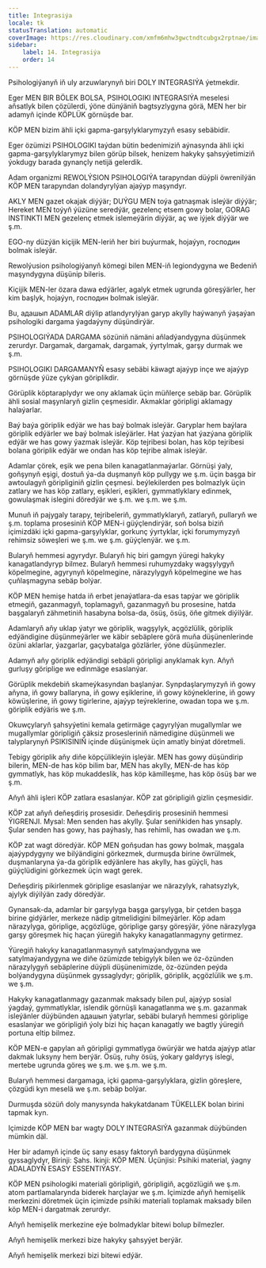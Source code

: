 ```yaml
---
title: Integrasiýa
locale: tk
statusTranslation: automatic
coverImage: https://res.cloudinary.com/xmfm6mhw3gwctndtcubgx2rptnae/image/upload/v1740337243/small_cover_educacion_fundamental_a051170f1c.webp
sidebar:
    label: 14. Integrasiýa
    order: 14
---
```

Psihologiýanyň iň uly arzuwlarynyň biri DOLY INTEGRASIÝA ýetmekdir.

Eger MEN BIR BÖLEK BOLSA, PSIHOLOGIKI INTEGRASIÝA meselesi aňsatlyk bilen çözülerdi, ýöne dünýäniň bagtsyzlygyna görä, MEN her bir adamyň içinde KÖPLÜK görnüşde bar.

KÖP MEN bizim ähli içki gapma-garşylyklarymyzyň esasy sebäbidir.

Eger özümizi PSIHOLOGIKI taýdan bütin bedenimiziň aýnasynda ähli içki gapma-garşylyklarymyz bilen görüp bilsek, henizem hakyky şahsyýetimiziň ýokdugy barada gynançly netijä gelerdik.

Adam organizmi REWOLÝSION PSIHOLOGIÝA tarapyndan düýpli öwrenilýän KÖP MEN tarapyndan dolandyrylýan ajaýyp maşyndyr.

AKLY MEN gazet okajak diýýär; DUÝGU MEN toýa gatnaşmak isleýär diýýär; Hereket MEN toýyň ýüzüne seredýär, gezelenç etsem gowy bolar, GORAG INSTINKTI MEN gezelenç etmek islemeýärin diýýär, aç we iýjek diýýär we ş.m.

EGO-ny düzýän kiçijik MEN-leriň her biri buýurmak, hojaýyn, господин bolmak isleýär.

Rewolýusion psihologiýanyň kömegi bilen MEN-iň legiondygyna we Bedeniň maşyndygyna düşünip bileris.

Kiçijik MEN-ler özara dawa edýärler, agalyk etmek ugrunda göreşýärler, her kim başlyk, hojaýyn, господин bolmak isleýär.

Bu, адашып ADAMLAR diýlip atlandyrylýan garyp akylly haýwanyň ýaşaýan psihologiki dargama ýagdaýyny düşündirýär.

PSIHOLOGIÝADA DARGAMA sözüniň nämäni aňladýandygyna düşünmek zerurdyr. Dargamak, dargamak, dargamak, ýyrtylmak, garşy durmak we ş.m.

PSIHOLOGIKI DARGAMANYŇ esasy sebäbi käwagt ajaýyp inçe we ajaýyp görnüşde ýüze çykýan göriplikdir.

Görüplik köptaraplydyr we ony aklamak üçin müňlerçe sebäp bar. Görüplik ähli sosial maşynlaryň gizlin çeşmesidir. Akmaklar göripligi aklamagy halaýarlar.

Baý baýa göriplik edýär we has baý bolmak isleýär. Garyplar hem baýlara göriplik edýärler we baý bolmak isleýärler. Hat ýazýan hat ýazýana göriplik edýär we has gowy ýazmak isleýär. Köp tejribesi bolan, has köp tejribesi bolana göriplik edýär we ondan has köp tejribe almak isleýär.

Adamlar çörek, eşik we pena bilen kanagatlanmaýarlar. Görnüşi ýaly, goňşynyň eşigi, dostuň ýa-da duşmanyň köp pullygy we ş.m. üçin başga bir awtoulagyň göripliginiň gizlin çeşmesi. beýlekilerden pes bolmazlyk üçin zatlary we has köp zatlary, eşikleri, eşikleri, gymmatlyklary edinmek, gowulaşmak islegini döredýär we ş.m. we ş.m. we ş.m.

Munuň iň pajygaly tarapy, tejribeleriň, gymmatlyklaryň, zatlaryň, pullaryň we ş.m. toplama prosesiniň KÖP MEN-i güýçlendirýär, soň bolsa biziň içimizdäki içki gapma-garşylyklar, gorkunç ýyrtyklar, içki forumymyzyň rehimsiz söweşleri we ş.m. we ş.m. güýçlenýär. we ş.m.

Bularyň hemmesi agyrydyr. Bularyň hiç biri gamgyn ýüregi hakyky kanagatlandyryp bilmez. Bularyň hemmesi ruhumyzdaky wagşylygyň köpelmegine, agyrynyň köpelmegine, närazylygyň köpelmegine we has çuňlaşmagyna sebäp bolýar.

KÖP MEN hemişe hatda iň erbet jenaýatlara-da esas tapýar we göriplik etmegiň, gazanmagyň, toplamagyň, gazanmagyň bu prosesine, hatda başgalaryň zähmetiniň hasabyna bolsa-da, ösüş, ösüş, öňe gitmek diýilýär.

Adamlaryň aňy uklap ýatyr we göriplik, wagşylyk, açgözlülik, göriplik edýändigine düşünmeýärler we käbir sebäplere görä muňa düşünenlerinde özüni aklarlar, ýazgarlar, gaçybatalga gözlärler, ýöne düşünmezler.

Adamyň aňy göriplik edýändigi sebäpli göripligi anyklamak kyn. Aňyň gurluşy göriplige we edinmäge esaslanýar.

Görüplik mekdebiň skameýkasyndan başlanýar. Synpdaşlarymyzyň iň gowy aňyna, iň gowy ballaryna, iň gowy eşiklerine, iň gowy köýneklerine, iň gowy köwüşlerine, iň gowy tigirlerine, ajaýyp teýreklerine, owadan topa we ş.m. göriplik edýäris we ş.m.

Okuwçylaryň şahsyýetini kemala getirmäge çagyrylýan mugallymlar we mugallymlar göripligiň çäksiz prosesleriniň nämedigine düşünmeli we talyplarynyň PSIKISINIŇ içinde düşünişmek üçin amatly binýat döretmeli.

Tebigy göriplik aňy diňe köpçülikleýin işleýär. MEN has gowy düşündirip bilerin, MEN-de has köp bilim bar, MEN has akylly, MEN-de has köp gymmatlyk, has köp mukaddeslik, has köp kämilleşme, has köp ösüş bar we ş.m.

Aňyň ähli işleri KÖP zatlara esaslanýar. KÖP zat göripligiň gizlin çeşmesidir.

KÖP zat aňyň deňeşdiriş prosesidir. Deňeşdiriş prosesiniň hemmesi ÝIGRENJI. Mysal: Men senden has akylly. Şular seniňkiden has ynsaply. Şular senden has gowy, has paýhasly, has rehimli, has owadan we ş.m.

KÖP zat wagt döredýär. KÖP MEN goňşudan has gowy bolmak, maşgala ajaýypdygyny we bilýändigini görkezmek, durmuşda birine öwrülmek, duşmanlaryna ýa-da göriplik edýänlere has akylly, has güýçli, has güýçlüdigini görkezmek üçin wagt gerek.

Deňeşdiriş pikirlenmek göriplige esaslanýar we närazylyk, rahatsyzlyk, ajylyk diýilýän zady döredýär.

Gynansak-da, adamlar bir garşylyga başga garşylyga, bir çetden başga birine gidýärler, merkeze nädip gitmelidigini bilmeýärler. Köp adam närazylyga, göriplige, açgözlüge, göriplige garşy göreşýär, ýöne närazylyga garşy göreşmek hiç haçan ýüregiň hakyky kanagatlanmagyny getirmez.

Ýüregiň hakyky kanagatlanmasynyň satylmaýandygyna we satylmaýandygyna we diňe özümizde tebigylyk bilen we öz-özünden närazylygyň sebäplerine düýpli düşünenimizde, öz-özünden peýda bolýandygyna düşünmek gyssaglydyr; göriplik, göriplik, açgözlülik we ş.m. we ş.m.

Hakyky kanagatlanmagy gazanmak maksady bilen pul, ajaýyp sosial ýagdaý, gymmatlyklar, islendik görnüşli kanagatlanma we ş.m. gazanmak isleýänler düýbünden адашып ýatyrlar, sebäbi bularyň hemmesi göriplige esaslanýar we göripligiň ýoly bizi hiç haçan kanagatly we bagtly ýüregiň portuna eltip bilmez.

KÖP MEN-e gapylan aň göripligi gymmatlyga öwürýär we hatda ajaýyp atlar dakmak luksyny hem berýär. Ösüş, ruhy ösüş, ýokary galdyryş islegi, mertebe ugrunda göreş we ş.m. we ş.m. we ş.m.

Bularyň hemmesi dargamaga, içki gapma-garşylyklara, gizlin göreşlere, çözgüdi kyn meselä we ş.m. sebäp bolýar.

Durmuşda sözüň doly manysynda hakykatdanam TÜKELLEK bolan birini tapmak kyn.

Içimizde KÖP MEN bar wagty DOLY INTEGRASIÝA gazanmak düýbünden mümkin däl.

Her bir adamyň içinde üç sany esasy faktoryň bardygyna düşünmek gyssaglydyr, Birinji: Şahs. Ikinji: KÖP MEN. Üçünjisi: Psihiki material, ýagny ADALADYŇ ESASY ESSENTIÝASY.

KÖP MEN psihologiki materiali göripligiň, göripligiň, açgözlügiň we ş.m. atom partlamalarynda biderek harçlaýar we ş.m. Içimizde aňyň hemişelik merkezini döretmek üçin içimizde psihiki materiali toplamak maksady bilen köp MEN-i dargatmak zerurdyr.

Aňyň hemişelik merkezine eýe bolmadyklar bitewi bolup bilmezler.

Aňyň hemişelik merkezi bize hakyky şahsyýet berýär.

Aňyň hemişelik merkezi bizi bitewi edýär.

